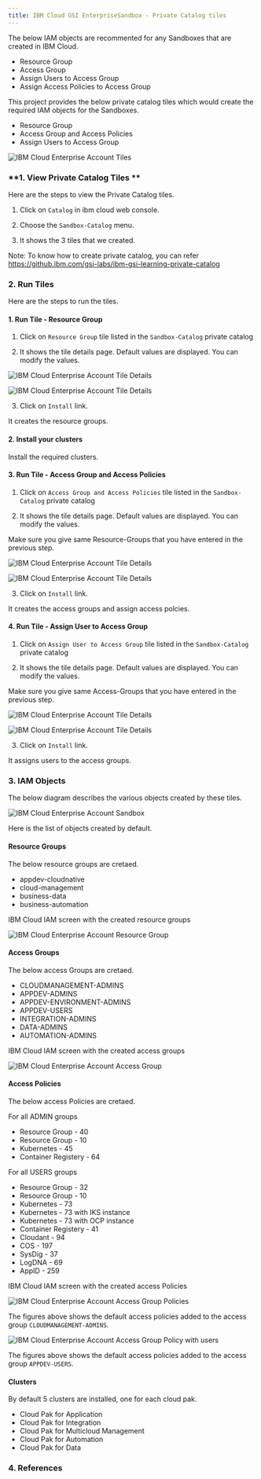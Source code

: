 ```yaml
---
title: IBM Cloud GSI EnterpriseSandbox - Private Catalog tiles
---
```




The below IAM objects are recommented for any Sandboxes that are created in IBM Cloud.

- Resource Group
- Access Group
- Assign Users to Access Group
- Assign Access Policies to Access Group


This project provides the below private catalog tiles which would create the required IAM objects for the Sandboxes.

- Resource Group
- Access Group and Access Policies
- Assign Users to Access Group

![IBM Cloud Enterprise Account Tiles](images/00-tiles.png)

### **1. View Private Catalog Tiles **

Here are the steps to view the Private Catalog tiles.

1. Click on `Catalog` in ibm cloud web console.

2. Choose the `Sandbox-Catalog` menu. 

3. It shows the 3 tiles that we created.

Note: To know how to create private catalog, you can refer https://github.ibm.com/gsi-labs/ibm-gsi-learning-private-catalog


### **2. Run Tiles**

Here are the steps to run the tiles.

#### **1. Run Tile - Resource Group**

1. Click on `Resource Group` tile listed in the `Sandbox-Catalog` private catalog 

2. It shows the tile details page. Default values are displayed. You can modify the values. 

![IBM Cloud Enterprise Account Tile Details ](images/03-tiledetails-1.png)

![IBM Cloud Enterprise Account Tile Details ](images/03-tiledetails-2.png)


3. Click on `Install` link. 

It creates the resource groups.

#### **2. Install your clusters**

Install the required clusters.

#### **3. Run Tile - Access Group and Access Policies**

1. Click on `Access Group and Access Policies` tile listed in the `Sandbox-Catalog` private catalog 

2. It shows the tile details page. Default values are displayed. You can modify the values. 

Make sure you give same Resource-Groups that you have entered in the previous step.

![IBM Cloud Enterprise Account Tile Details ](images/03-tiledetails-3.png)

![IBM Cloud Enterprise Account Tile Details ](images/03-tiledetails-4.png)

3. Click on `Install` link. 

It creates the access groups and assign access polcies.

#### **4. Run Tile - Assign User to Access Group**

1. Click on `Assign User to Access Group` tile listed in the `Sandbox-Catalog` private catalog 

2. It shows the tile details page. Default values are displayed. You can modify the values. 

Make sure you give same Access-Groups that you have entered in the previous step.

![IBM Cloud Enterprise Account Tile Details ](images/03-tiledetails-5.png)

![IBM Cloud Enterprise Account Tile Details ](images/03-tiledetails-6.png)

3. Click on `Install` link. 

It assigns users to the access groups.


### **3. IAM Objects**

The below diagram describes the various objects created by these tiles.

![IBM Cloud Enterprise Account Sandbox ](images/01-sandbox-arch.png)


Here is the list of objects created by default.

#### **Resource Groups**

The below resource groups are cretaed. 

- appdev-cloudnative
- cloud-management
- business-data
- business-automation


IBM Cloud IAM screen with the created resource groups

![IBM Cloud Enterprise Account Resource Group ](images/02-iam-resource-group.png)

#### **Access Groups**

The below access Groups are cretaed. 

- CLOUDMANAGEMENT-ADMINS
- APPDEV-ADMINS
- APPDEV-ENVIRONMENT-ADMINS
- APPDEV-USERS
- INTEGRATION-ADMINS
- DATA-ADMINS
- AUTOMATION-ADMINS

IBM Cloud IAM screen with the created access groups

![IBM Cloud Enterprise Account Access Group ](images/02-iam-access-groups.png)

#### **Access Policies**

The below access Policies are cretaed. 

For all ADMIN groups 

-   Resource Group  - 40
-   Resource Group  - 10
-   Kubernetes - 45
-   Container Registery - 64


For all USERS groups

-   Resource Group - 32
-   Resource Group - 10
-   Kubernetes - 73
-   Kubernetes - 73 with IKS instance
-   Kubernetes - 73 with OCP instance
-   Container Registery - 41
-   Cloudant - 94
-   COS - 197
-   SysDig - 37
-   LogDNA - 69
-   AppID - 259

IBM Cloud IAM screen with the created access Policies

![IBM Cloud Enterprise Account Access Group Policies ](images/02-iam-access-groups-policy-admin.png)

The figures above shows the default access policies added to the access group `CLOUDMANAGEMENT-ADMINS`.

![IBM Cloud Enterprise Account Access Group Policy with users ](images/02-iam-access-groups-policy-users.png)

The figures above shows the default access policies added to the access group `APPDEV-USERS`.

#### **Clusters**

By default 5 clusters are installed, one for each cloud pak.

- Cloud Pak for Application
- Cloud Pak for Integration
- Cloud Pak for Multicloud Management
- Cloud Pak for Automation
- Cloud Pak for Data



### 4. **References**


